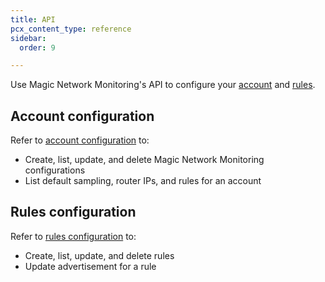 ```yaml
---
title: API
pcx_content_type: reference
sidebar:
  order: 9

---
```


Use Magic Network Monitoring's API to configure your [account](/api/operations/magic-network-monitoring-configuration-list-account-configuration) and [rules](/api/operations/magic-network-monitoring-rules-list-rules).

## Account configuration

Refer to [account configuration](/api/operations/magic-network-monitoring-configuration-list-account-configuration) to:

- Create, list, update, and delete Magic Network Monitoring configurations
- List default sampling, router IPs, and rules for an account

## Rules configuration

Refer to [rules configuration](/api/operations/magic-network-monitoring-rules-list-rules) to:

- Create, list, update, and delete rules
- Update advertisement for a rule
